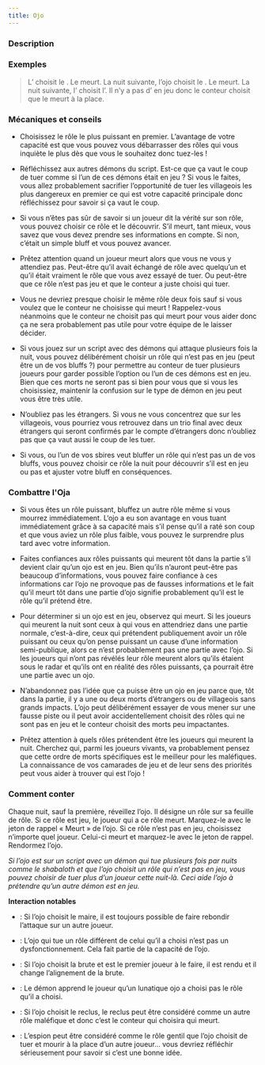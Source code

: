 ```yaml
---
title: Ojo
---
```



<Role OJO header />

### Description

### Exemples

> L’<Role OJO /> choisit le <Role MEDECIN_DE_PESTE />. Le <Role MEDECIN_DE_PESTE /> meurt. La nuit suivante, l’ojo choisit le <Role CULTIVATEUR_DE_PAVOT />. Le <Role CULTIVATEUR_DE_PAVOT /> meurt. La nuit suivante, l’<Role OJO /> choisit l’<Role EMPATHIQUE />. Il n’y a pas d’<Role EMPATHIQUE /> en jeu donc le conteur choisit que le <Role SHUGENJA /> meurt à la place.

### Mécaniques et conseils

- Choisissez le rôle le plus puissant en premier. L’avantage de votre capacité est que vous pouvez vous débarrasser des rôles qui vous inquiète le plus dès que vous le souhaitez donc tuez-les !

- Réfléchissez aux autres démons du script. Est-ce que ça vaut le coup de tuer comme si l’un de ces démons était en jeu ? Si vous le faites, vous allez probablement sacrifier l’opportunité de tuer les villageois les plus dangereux en premier ce qui est votre capacité principale donc réfléchissez pour savoir si ça vaut le coup.

- Si vous n’êtes pas sûr de savoir si un joueur dit la vérité sur son rôle, vous pouvez choisir ce rôle et le découvrir. S’il meurt, tant mieux, vous savez que vous devez prendre ses informations en compte. Si non, c’était un simple bluff et vous pouvez avancer.

- Prêtez attention quand un joueur meurt alors que vous ne vous y attendiez pas. Peut-être qu’il avait échangé de rôle avec quelqu’un et qu’il était vraiment le rôle que vous avez essayé de tuer. Ou peut-être que ce rôle n’est pas jeu et que le conteur a juste choisi qui tuer. 

- Vous ne devriez presque choisir le même rôle deux fois sauf si vous voulez que le conteur ne choisisse qui meurt ! Rappelez-vous néanmoins que le conteur ne choisit pas qui meurt pour vous aider donc ça ne sera probablement pas utile pour votre équipe de le laisser décider.

- Si vous jouez sur un script avec des démons qui attaque plusieurs fois la nuit, vous pouvez délibérément choisir un rôle qui n’est pas en jeu (peut être un de vos bluffs ?) pour permettre au conteur de tuer plusieurs joueurs pour garder possible l’option ou l’un de ces démons est en jeu. Bien que ces morts ne seront pas si bien pour vous que si vous les choisissiez, maintenir la confusion sur le type de démon en jeu peut vous être très utile.

- N’oubliez pas les étrangers. Si vous ne vous concentrez que sur les villageois, vous pourriez vous retrouvez dans un trio final avec deux étrangers qui seront confirmés par le compte d’étrangers donc n’oubliez pas que ça vaut aussi le coup de les tuer. 

- Si vous, ou l’un de vos sbires veut bluffer un rôle qui n’est pas un de vos bluffs, vous pouvez choisir ce rôle la nuit pour découvrir s’il est en jeu ou pas et ajuster votre bluff en conséquences.

### Combattre l'Oja

- Si vous êtes un rôle puissant, bluffez un autre rôle même si vous mourrez immédiatement. L‘ojo a eu son avantage en vous tuant immédiatement grâce à sa capacité mais s’il pense qu’il a raté son coup et que vous aviez un rôle plus faible, vous pouvez le surprendre plus tard avec votre information. 

- Faites confiances aux rôles puissants qui meurent tôt dans la partie s’il devient clair qu’un ojo est en jeu. Bien qu’ils n’auront peut-être pas beaucoup d’informations, vous pouvez faire confiance à ces informations car l’ojo ne provoque pas de fausses informations et le fait qu’il meurt tôt dans une partie d’ojo signifie probablement qu’il est le rôle qu’il prétend être. 

- Pour déterminer si un ojo est en jeu, observez qui meurt. Si les joueurs qui meurent la nuit sont ceux à qui vous en attendriez dans une partie normale, c’est-à-dire, ceux qui prétendent publiquement avoir un rôle puissant ou ceux qu’on pense puissant un cause d’une information semi-publique, alors ce n’est probablement pas une partie avec l’ojo. Si les joueurs qui n’ont pas révélés leur rôle meurent alors qu’ils étaient sous le radar et qu’ils ont en réalité des rôles puissants, ça pourrait être une partie avec un ojo. 

- N’abandonnez pas l’idée que ça puisse être un ojo en jeu parce que, tôt dans la partie, il y a une ou deux morts d’étrangers ou de villageois sans grands impacts. L’ojo peut délibérément essayer de vous mener sur une fausse piste ou il peut avoir accidentellement choisit des rôles qui ne sont pas en jeu et le conteur choisit des morts peu impactantes.

- Prêtez attention à quels rôles prétendent être les joueurs qui meurent la nuit. Cherchez qui, parmi les joueurs vivants, va probablement pensez que cette ordre de morts spécifiques est le meilleur pour les maléfiques. La connaissance de vos camarades de jeu et de leur sens des priorités peut vous aider à trouver qui est l’ojo !

### Comment conter

Chaque nuit, sauf la première, réveillez l’ojo. Il désigne un rôle sur sa feuille de rôle. Si ce rôle est jeu, le joueur qui a ce rôle meurt. Marquez-le avec le jeton de rappel « Meurt » de l’ojo. Si ce rôle n’est pas en jeu, choisissez n’importe quel joueur. Celui-ci meurt et marquez-le avec le jeton de rappel. Rendormez l’ojo.

_Si l’ojo est sur un script avec un démon qui tue plusieurs fois par nuits comme le shabaloth et que l’ojo choisit un rôle qui n’est pas en jeu, vous pouvez choisir de tuer plus d’un joueur cette nuit-là. Ceci aide l’ojo à prétendre qu’un autre démon est en jeu._

**Interaction notables**

- <Role MAIRE /> : Si l’ojo choisit le maire, il est toujours possible de faire rebondir l’attaque sur un autre joueur.

- <Role MATHEMATICIEN /> : L’ojo qui tue un rôle différent de celui qu’il a choisi n’est pas un dysfonctionnement. Cela fait partie de la capacité de l’ojo.

- <Role BRUTE /> : Si l’ojo choisit la brute et est le premier joueur à le faire, il est rendu et il change l’alignement de la brute.

- <Role LUNATIQUE /> : Le démon apprend le joueur qu’un lunatique ojo a choisi pas le rôle qu’il a choisi. 

- <Role RECLUS /> : Si l’ojo choisit le reclus, le reclus peut être considéré comme un autre rôle maléfique et donc c’est le conteur qui choisira qui meurt.

- <Role ESPION /> : L’espion peut être considéré comme le rôle gentil que l’ojo choisit de tuer et mourir à la place d’un autre joueur… vous devriez réfléchir sérieusement pour savoir si c’est une bonne idée.
